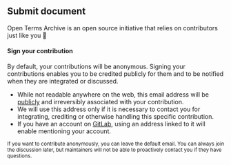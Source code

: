 ## Submit document

Open Terms Archive is an open source initiative that relies on contributors just like you 🤗

#### Sign your contribution

By default, your contributions will be anonymous. Signing your contributions enables you to be credited publicly for them and to be notified when they are integrated or discussed.

<ContributorFormFields />

- While not readable anywhere on the web, this email address will be [publicly](https://stackoverflow.com/a/897604/594053) and irreversibly associated with your contribution.
- We will use this address only if it is necessary to contact you for integrating, crediting or otherwise handling this specific contribution.
- If you have an account on [GitLab](https://gitlab.com), using an address linked to it will enable mentioning your account.

<small>
  If you want to contribute anonymously, you can leave the default email. You can always join the
  discussion later, but maintainers will not be able to proactively contact you if they have
  questions.
</small>

